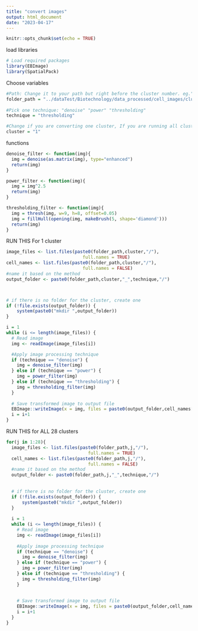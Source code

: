 ---
title: "convert images"
output: html_document
date: "2023-04-17"
---

```{r setup, include=FALSE}
knitr::opts_chunk$set(echo = TRUE)
```

load libraries
```{r}
# Load required packages
library(EBImage)
library(SpatialPack)
```

Choose variables
```{r}
#Path: Change it to your path but right before the cluster number. eg."../data/Biotechnology_small/data_processed/cell_images/cluster_"
folder_path = "../dataTest/Biotechnology/data_processed/cell_images/cluster_"
  
#Pick one technique: "denoise" "power" "thresholding"
technique = "thresholding"

#Change if you are converting one cluster, If you are running all clusters then ignore this variable 
cluster = "1"
```

functions
```{r}
denoise_filter <- function(img){
  img = denoise(as.matrix(img), type="enhanced") 
  return(img)
}

power_filter <- function(img){
  img = img^2.5
  return(img)
}

thresholding_filter <- function(img){
  img = thresh(img, w=9, h=8, offset=0.05)
  img = fillHull(opening(img, makeBrush(5, shape='diamond')))
  return(img)
}
```

RUN THIS For 1 cluster
```{r}
image_files <- list.files(paste0(folder_path,cluster,"/"),
                             full.names = TRUE)
cell_names <- list.files(paste0(folder_path,cluster,"/"),
                             full.names = FALSE)
#name it based on the method 
output_folder <- paste0(folder_path,cluster,"_",technique,"/")



# if there is no folder for the cluster, create one
if (!file.exists(output_folder)) {
    system(paste0("mkdir ",output_folder))
}

i = 1
while (i <= length(image_files)) {
  # Read image
  img <- readImage(image_files[i])

  #Apply image processing technique
  if (technique == "denoise") {
    img = denoise_filter(img)
  } else if (technique == "power") {
    img = power_filter(img)
  } else if (technique == "thresholding") {
    img = thresholding_filter(img)
  }
  
  # Save transformed image to output file
  EBImage::writeImage(x = img, files = paste0(output_folder,cell_names[i]))
  i = i+1
}
```

RUN THIS for ALL 28 clusters
```{r}
for(j in 1:28){
  image_files <- list.files(paste0(folder_path,j,"/"),
                               full.names = TRUE)
  cell_names <- list.files(paste0(folder_path,j,"/"),
                               full.names = FALSE)
  #name it based on the method 
  output_folder <- paste0(folder_path,j,"_",technique,"/")
  
  
  # if there is no folder for the cluster, create one
  if (!file.exists(output_folder)) {
      system(paste0("mkdir ",output_folder))
  }
  
  i = 1
  while (i <= length(image_files)) {
    # Read image
    img <- readImage(image_files[i])
    
    #Apply image processing technique
    if (technique == "denoise") {
      img = denoise_filter(img)
    } else if (technique == "power") {
      img = power_filter(img)
    } else if (technique == "thresholding") {
      img = thresholding_filter(img)
    }
   
    
    # Save transformed image to output file
    EBImage::writeImage(x = img, files = paste0(output_folder,cell_names[i]))
    i = i+1
  }
}


```


